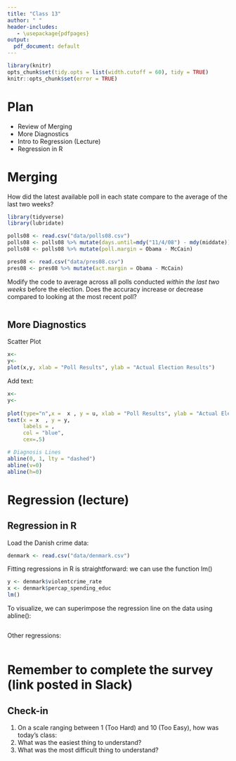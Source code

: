 ```yaml
---
title: "Class 13"
author: " "
header-includes:
   - \usepackage{pdfpages}
output:
  pdf_document: default
---
```


```r
library(knitr)
opts_chunk$set(tidy.opts = list(width.cutoff = 60), tidy = TRUE)
knitr::opts_chunk$set(error = TRUE)
```

# Plan
* Review of Merging
* More Diagnostics
* Intro to Regression (Lecture)
* Regression in R

# Merging

How did the latest available poll in each state compare to the average of the last two weeks?

```r
library(tidyverse)
library(lubridate)

polls08 <- read.csv("data/polls08.csv")
polls08 <- polls08 %>% mutate(days.until=mdy("11/4/08") - mdy(middate))
polls08 <- polls08 %>% mutate(poll.margin = Obama - McCain)

pres08 <- read.csv("data/pres08.csv")
pres08 <- pres08 %>% mutate(act.margin = Obama - McCain)
```

Modify the code to average across all polls conducted _within the last two weeks_ before the election. Does the accuracy increase or decrease compared to looking at the most recent poll?

```r

```

## More Diagnostics 

Scatter Plot

```r
x<-
y<-
plot(x,y, xlab = "Poll Results", ylab = "Actual Election Results")
```

Add text:

```r
x<-
y<-
  
plot(type="n",x =  x , y = u, xlab = "Poll Results", ylab = "Actual Election Results")
text(x = x  , y = y, 
     labels = , 
     col = "blue",
     cex=.5)

# Diagnosis Lines
abline(0, 1, lty = "dashed")
abline(v=0)
abline(h=0)
```


# Regression (lecture)

## Regression in R

Load the Danish crime data:

```r
denmark <- read.csv("data/denmark.csv")
```

Fitting regressions in R is straightforward: we can use the function lm()

```r
y <- denmark$violentcrime_rate
x <- denmark$percap_spending_educ
lm()
```

To visualize, we can superimpose the regression line on the data using abline():

```r

```

Other regressions:

```r

```



# Remember to complete the survey (link posted in Slack)

## Check-in

1. On a scale ranging between 1 (Too Hard) and 10 (Too Easy), how was today's class: 
2. What was the easiest thing to understand?
3. What was the most difficult thing to understand?